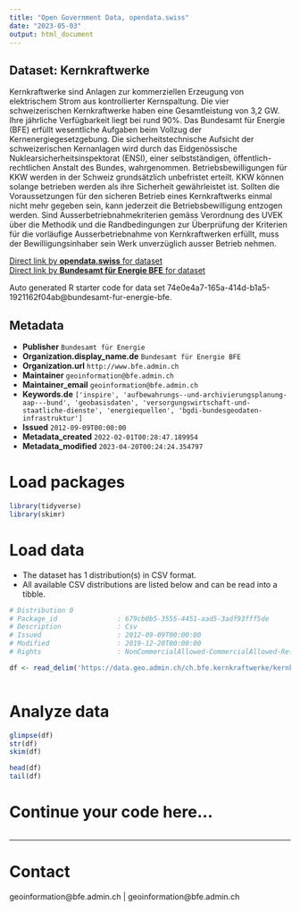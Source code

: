```yaml
---
title: "Open Government Data, opendata.swiss"
date: "2023-05-03"
output: html_document
---
```


## Dataset: Kernkraftwerke

Kernkraftwerke sind Anlagen zur kommerziellen Erzeugung von elektrischem Strom aus kontrollierter Kernspaltung. Die vier schweizerischen Kernkraftwerke haben eine Gesamtleistung von 3,2 GW. Ihre jährliche Verfügbarkeit liegt bei rund 90%. Das Bundesamt für Energie (BFE) erfüllt wesentliche Aufgaben beim Vollzug der Kernenergiegesetzgebung. Die sicherheitstechnische Aufsicht der schweizerischen Kernanlagen wird durch das Eidgenössische Nuklearsicherheitsinspektorat (ENSI), einer selbstständigen, öffentlich-rechtlichen Anstalt des Bundes, wahrgenommen. Betriebsbewilligungen für KKW werden in der Schweiz grundsätzlich unbefristet erteilt. KKW können solange betrieben werden als ihre Sicherheit gewährleistet ist. Sollten die Voraussetzungen für den sicheren Betrieb eines Kernkraftwerks einmal nicht mehr gegeben sein, kann jederzeit die Betriebsbewilligung entzogen werden. Sind Ausserbetriebnahmekriterien gemäss Verordnung des UVEK über die Methodik und die Randbedingungen zur Überprüfung der Kriterien für die vorläufige Ausserbetriebnahme von Kernkraftwerken erfüllt, muss der Bewilligungsinhaber sein Werk unverzüglich ausser Betrieb nehmen.

[Direct link by **opendata.swiss** for dataset](https://opendata.swiss/de/dataset/kernkraftwerke)<br>
[Direct link by **Bundesamt für Energie BFE** for dataset](https://www.bfe.admin.ch/kernkraftwerke)

Auto generated R starter code for data set 74e0e4a7-165a-414d-b1a5-1921162f04ab@bundesamt-fur-energie-bfe.

## Metadata

- **Publisher** `Bundesamt für Energie`
- **Organization.display_name.de** `Bundesamt für Energie BFE`
- **Organization.url** `http://www.bfe.admin.ch`
- **Maintainer** `geoinformation@bfe.admin.ch`
- **Maintainer_email** `geoinformation@bfe.admin.ch`
- **Keywords.de** `['inspire', 'aufbewahrungs--und-archivierungsplanung-aap---bund', 'geobasisdaten', 'versorgungswirtschaft-und-staatliche-dienste', 'energiequellen', 'bgdi-bundesgeodaten-infrastruktur']`
- **Issued** `2012-09-09T00:00:00`
- **Metadata_created** `2022-02-01T00:28:47.189954`
- **Metadata_modified** `2023-04-20T00:24:24.354797`


# Load packages

```r

library(tidyverse)
library(skimr)

```

# Load data

-   The dataset has 1 distribution(s) in CSV format.
-   All available CSV distributions are listed below and can be read into a tibble.

```r

# Distribution 0
# Package_id               : 679cb0b5-3555-4451-aad5-3adf93fff5de
# Description              : Csv
# Issued                   : 2012-09-09T00:00:00
# Modified                 : 2019-12-20T00:00:00
# Rights                   : NonCommercialAllowed-CommercialAllowed-ReferenceRequired

df <- read_delim('https://data.geo.admin.ch/ch.bfe.kernkraftwerke/kernkraftwerke/kernkraftwerke_2056.csv.zip')



```

# Analyze data

```r

glimpse(df)
str(df)
skim(df)

head(df)
tail(df)

```

# Continue your code here...

```r

```

------------------------------------------------------------------------

# Contact

geoinformation@bfe.admin.ch | geoinformation@bfe.admin.ch

